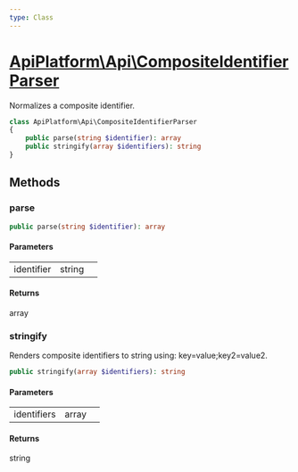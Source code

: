 ```yaml
---
type: Class
---
```


# [ApiPlatform\Api\CompositeIdentifierParser](/docs/reference/Api/CompositeIdentifierParser)

Normalizes a composite identifier.


```php
class ApiPlatform\Api\CompositeIdentifierParser
{
    public parse(string $identifier): array
    public stringify(array $identifiers): string
}
```
## Methods

### parse



```php
public parse(string $identifier): array
```

#### Parameters

<table><tbody>
<tr><td>identifier</td><td>string</td><td></td></tr>
</tbody>
</table>

#### Returns

array

### stringify

Renders composite identifiers to string using: key=value;key2=value2.

```php
public stringify(array $identifiers): string
```

#### Parameters

<table><tbody>
<tr><td>identifiers</td><td>array</td><td></td></tr>
</tbody>
</table>

#### Returns

string
